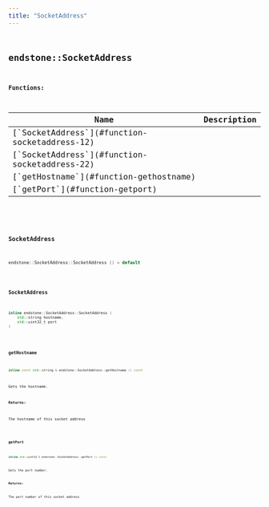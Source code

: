 ```yaml
---
title: "SocketAddress"
---
```


## <code className="doc-symbol doc-symbol-class"/> endstone::SocketAddress

















**Functions:**

<table>
<thead>
   <tr>
      <th>Name</th>
      <th>Description</th>
   </tr>
</thead>
<tbody>
<tr key="classendstone_1_1_socket_address_1a737ca1e9fbf491286e5c99d43eb4ac70">
    <td>[`SocketAddress`](#function-socketaddress-12)</td>
    <td></td>
</tr>
<tr key="classendstone_1_1_socket_address_1a68d8ef8f335c853e7b56c3c90d648301">
    <td>[`SocketAddress`](#function-socketaddress-22)</td>
    <td></td>
</tr>
<tr key="classendstone_1_1_socket_address_1ae29c126b04d9d5094323ae495c32f6dd">
    <td>[`getHostname`](#function-gethostname)</td>
    <td></td>
</tr>
<tr key="classendstone_1_1_socket_address_1aab52350c83757435fe655b07f9cb8496">
    <td>[`getPort`](#function-getport)</td>
    <td></td>
</tr>
</tbody>
</table>

### <code className="doc-symbol doc-symbol-function"/> SocketAddress

```cpp
endstone::SocketAddress::SocketAddress () = default
```


### <code className="doc-symbol doc-symbol-function"/> SocketAddress

```cpp
inline endstone::SocketAddress::SocketAddress (
    std::string hostname,
    std::uint32_t port
) 
```


### <code className="doc-symbol doc-symbol-function"/> getHostname

```cpp
inline const std::string & endstone::SocketAddress::getHostname () const
```


Gets the hostname.




**Returns:**

The hostname of this socket address 





        
### <code className="doc-symbol doc-symbol-function"/> getPort

```cpp
inline std::uint32_t endstone::SocketAddress::getPort () const
```


Gets the port number.




**Returns:**

The port number of this socket address 





        